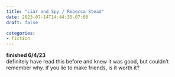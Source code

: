 ```yaml
---
title: "Liar and Spy / Rebecca Stead"
date: 2023-07-14T14:44:35-07:00
draft: false

categories:
- fiction
---
```


**finished 6/4/23** \
definitely have read this before and knew it was good, but couldn't remember why. if you lie to make friends, is it worth it? 